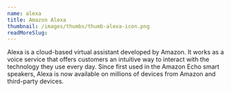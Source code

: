 ```yaml
---
name: alexa
title: Amazon Alexa
thumbnail: /images/thumbs/thumb-alexa-icon.png
readMoreSlug:
---
```


Alexa is a cloud-based virtual assistant developed by Amazon. It works as a voice service that offers customers an intuitive way to interact with the technology they use every day. Since first used in the Amazon Echo smart speakers, Alexa is now available on millions of devices from Amazon and third-party devices.
